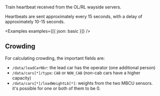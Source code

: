 ---
---


Train heartbeat received from the OL/RL wayside servers.

Heartbeats are sent approximately every 15 seconds, with a delay of approximately 10-15 seconds.

<Examples examples={[{ json: basic }]} />
<EventSchemaPath event="com.mbta.ctd.subwayside.train-heartbeat" />

## Crowding

For calculating crowding, the important fields are:

- `/data/leadCarNbr`: the lead car has the operator (one additional person)
- `/data/cars[*]/type`: `CAB` or `NON_CAB` (non-cab cars have a higher capacity)
- `/data/cars[*]/loadWeightLb[*]`: weights from the two MBCU sensors. it's
  possible for one or both of them to be 0.
